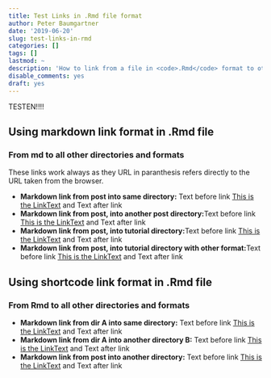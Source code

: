 ```yaml
---
title: Test Links in .Rmd file format
author: Peter Baumgartner
date: '2019-06-20'
slug: test-links-in-rmd
categories: []
tags: []
lastmod: ~
description: 'How to link from a file in <code>.Rmd</code> format to other pages.'
disable_comments: yes
draft: yes
---
```


TESTEN!!!!

## Using markdown link format in .Rmd file

### From md to all other directories and formats

These links work always as they URL in paranthesis refers directly to the URL taken from the browser.

+ **Markdown link from post into same directory:** Text before link [This is the LinkText](/2019/06/05/physik-libre-a-bookdown-project/) and Text after link
+ **Markdown link from post, into another post directory:**Text before link [This is the LinkText](/2018/07/19/blogdown-using-themes/) and Text after link
+ **Markdown link from post, into tutorial directory:**Text before link [This is the LinkText](/tutorial/how-to-produce-bibliographic-metadata-for-you-web-page/) and Text after link
+ **Markdown link from post, into tutorial directory with other format:**Text before link [This is the LinkText](/test/test-citation/) and Text after link

## Using shortcode link format in .Rmd file

### From Rmd to all other directories and formats

+ **Markdown link from dir A into same directory:** Text before link [This is the LinkText](`r blogdown::shortcode("ref", "2019-06-20-test-rmarkdown")`) and Text after link
+ **Markdown link from dir A into another directory B:** Text before link [This is the LinkText](`r blogdown::shortcode("ref", "/post/2019/2019-06-18-DS-coursera")`) and Text after link
+ **Markdown link from post into another directory:** Text before link [This is the LinkText](`r blogdown::shortcode("relref", "2019-06-18-DS-coursera")`) and Text after link

